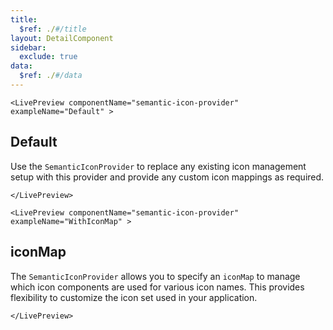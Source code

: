 ```yaml
---
title:
  $ref: ./#/title
layout: DetailComponent
sidebar:
  exclude: true
data:
  $ref: ./#/data
---
```


<LivePreviewControls>

    <LivePreview componentName="semantic-icon-provider" exampleName="Default" >

## Default

Use the `SemanticIconProvider` to replace any existing icon management setup with this provider and provide any custom icon mappings as required.

    </LivePreview>

    <LivePreview componentName="semantic-icon-provider" exampleName="WithIconMap" >

## iconMap

The `SemanticIconProvider` allows you to specify an `iconMap` to manage which icon components are used for various icon names. This provides flexibility to customize the icon set used in your application.

    </LivePreview>

</LivePreviewControls>
